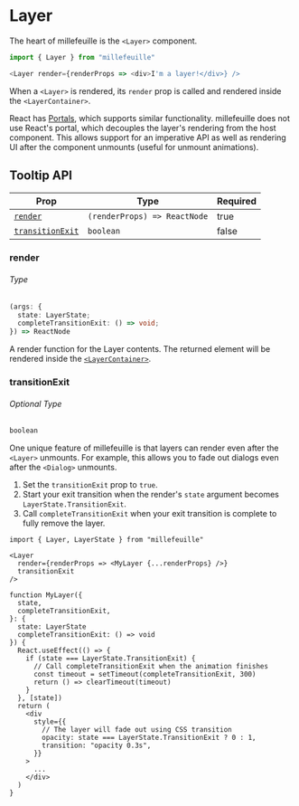 
# Layer

<LayerExample />

The heart of millefeuille is the `<Layer>` component.

<!-- prettier-ignore -->
```js
import { Layer } from "millefeuille"

<Layer render={renderProps => <div>I'm a layer!</div>} />
```

When a `<Layer>` is rendered, its `render` prop is called and rendered inside
the `<LayerContainer>`.

React has [Portals](https://reactjs.org/docs/portals.html), which supports
similar functionality. millefeuille does not use React's portal, which decouples
the layer's rendering from the host component. This allows support for an
imperative API as well as rendering UI after the component unmounts (useful for
unmount animations).

## Tooltip API

| Prop                                | Type                         | Required |
| ----------------------------------- | ---------------------------- | -------- |
| [`render`](#render)                 | `(renderProps) => ReactNode` | true     |
| [`transitionExit`](#transitionexit) | `boolean`                    | false    |

### render

###### Type

<!-- prettier-ignore -->
```typescript
(args: {
  state: LayerState;
  completeTransitionExit: () => void;
}) => ReactNode
```

A render function for the Layer contents. The returned element will be rendered
inside the [`<LayerContainer>`](/layer-container).

### transitionExit

###### Optional Type

```typescript
boolean
```

One unique feature of millefeuille is that layers can render even after the
`<Layer>` unmounts. For example, this allows you to fade out dialogs even after
the `<Dialog>` unmounts.

1. Set the `transitionExit` prop to `true`.
2. Start your exit transition when the render's `state` argument becomes
   `LayerState.TransitionExit`.
3. Call `completeTransitionExit` when your exit transition is complete to fully
   remove the layer.

<!-- prettier-ignore -->
```typescript{5,18,26}
import { Layer, LayerState } from "millefeuille"

<Layer
  render={renderProps => <MyLayer {...renderProps} />}
  transitionExit
/>

function MyLayer({
  state,
  completeTransitionExit,
}: {
  state: LayerState
  completeTransitionExit: () => void
}) {
  React.useEffect(() => {
    if (state === LayerState.TransitionExit) {
      // Call completeTransitionExit when the animation finishes
      const timeout = setTimeout(completeTransitionExit, 300)
      return () => clearTimeout(timeout)
    }
  }, [state])
  return (
    <div
      style={{
        // The layer will fade out using CSS transition
        opacity: state === LayerState.TransitionExit ? 0 : 1,
        transition: "opacity 0.3s",
      }}
    >
      ...
    </div>
  )
}
```
